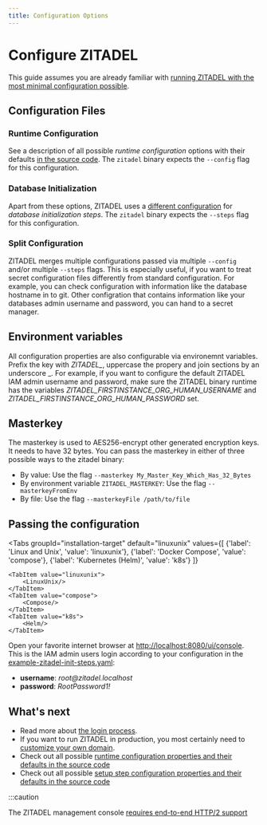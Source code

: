 ```yaml
---
title: Configuration Options
---
```



# Configure ZITADEL

This guide assumes you are already familiar with [running ZITADEL with the most minimal configuration possible](../../deploy/overview).

## Configuration Files

### Runtime Configuration
See a description of all possible _runtime configuration_ options with their defaults [in the source code](https://github.com/zitadel/zitadel/blob/v2-alpha/cmd/defaults.yaml).
The `zitadel` binary expects the `--config` flag for this configuration.

### Database Initialization
Apart from these options, ZITADEL uses a [different configuration](https://github.com/zitadel/zitadel/blob/v2-alpha/cmd/admin/setup/steps.yaml) for _database initialization steps_.
The `zitadel` binary expects the `--steps` flag for this configuration.

### Split Configuration
ZITADEL merges multiple configurations passed via multiple `--config` and/or multiple `--steps` flags.
This is especially useful, if you want to treat secret configuration files differently from standard configuration.
For example, you can check configuration with information like the database hostname in to git.
Other configration that contains information like your databases admin username and password, you can hand to a secret manager.

## Environment variables

All configuration properties are also configurable via environemnt variables.
Prefix the key with *ZITADEL\_*, uppercase the propery and join sections by an underscore _.
For example, if you want to configure the default ZITADEL IAM admin username and password, make sure the ZITADEL binary runtime has the variables *ZITADEL_FIRSTINSTANCE_ORG_HUMAN_USERNAME* and *ZITADEL_FIRSTINSTANCE_ORG_HUMAN_PASSWORD* set.

## Masterkey

The masterkey is used to AES256-encrypt other generated encryption keys.
It needs to have 32 bytes.
You can pass the masterkey in either of three possible ways to the zitadel binary:
- By value: Use the flag `--masterkey My_Master_Key_Which_Has_32_Bytes`
- By environment variable `ZITADEL_MASTERKEY`: Use the flag `--masterkeyFromEnv`
- By file: Use the flag `--masterkeyFile /path/to/file`

## Passing the configuration

<Tabs
    groupId="installation-target"
    default="linuxunix"
    values={[
        {'label': 'Linux and Unix', 'value': 'linuxunix'},
        {'label': 'Docker Compose', 'value': 'compose'},
        {'label': 'Kubernetes (Helm)', 'value': 'k8s'}
    ]}
>
    <TabItem value="linuxunix">
        <LinuxUnix/>
    </TabItem>
    <TabItem value="compose">
        <Compose/>
    </TabItem>
    <TabItem value="k8s">
        <Helm/>
    </TabItem>
</Tabs>

Open your favorite internet browser at [http://localhost:8080/ui/console](http://localhost:8080/ui/console).
This is the IAM admin users login according to your configuration in the [example-zitadel-init-steps.yaml](./example-zitadel-init-steps.yaml):
- **username**: *root@<span></span>zitadel.localhost*
- **password**: *RootPassword1!*

## What's next

- Read more about [the login process](../../../manuals/user-login).
- If you want to run ZITADEL in production, you most certainly need to [customize your own domain](./custom-domain).
- Check out all possible [runtime configuration properties and their defaults in the source code](https://github.com/zitadel/zitadel/blob/v2-alpha/cmd/defaults.yaml)
- Check out all possible [setup step configuration properties and their defaults in the source code](https://github.com/zitadel/zitadel/blob/v2-alpha/cmd/setup/steps.yaml)

:::caution

<!-- TODO: Better mark the link in the UI -->
The ZITADEL management console [requires end-to-end HTTP/2 support](/docs/guides/manage/self-hosted/http2)
